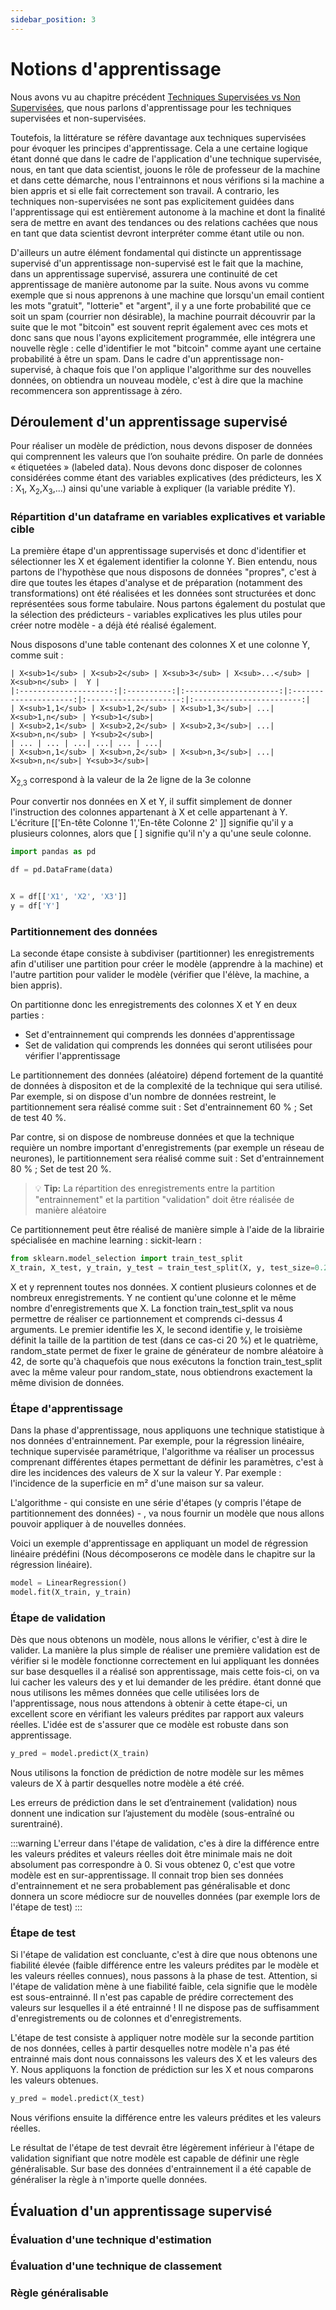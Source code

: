 ```yaml
---
sidebar_position: 3
---
```

# Notions d'apprentissage

Nous avons vu au chapitre précédent [Techniques Supervisées vs Non Supervisées](/Academy/Data_Sciences/Supervised_&_Unsupervised), que nous parlons d'apprentissage pour les techniques supervisées et non-supervisées.

Toutefois, la littérature se réfère davantage aux techniques supervisées pour évoquer les principes d'apprentissage. Cela a une certaine logique étant donné que dans le cadre de l'application d'une technique supervisée, nous, en tant que data scientist, jouons le rôle de professeur de la machine et dans cette démarche, nous l'entrainnons et nous vérifions si la machine a bien appris et si elle fait correctement son travail. A contrario, les techniques non-supervisées ne sont pas explicitement guidées dans l'apprentissage qui est entièrement autonome à la machine et dont la finalité sera de mettre en avant des tendances ou des relations cachées que nous en tant que data scientist devront interpréter comme étant utile ou non.

D'ailleurs un autre élément fondamental qui distincte un apprentissage supervisé d'un apprentissage non-supervisé est le fait que la machine, dans un apprentissage supervisé, assurera une continuité de cet apprentissage de manière autonome par la suite. Nous avons vu comme exemple que si nous apprenons à une machine que lorsqu'un email contient les mots "gratuit", "lotterie" et "argent", il y a une forte probabilité que ce soit un spam (courrier non désirable), la machine pourrait découvrir par la suite que le mot "bitcoin" est souvent reprit également avec ces mots et donc sans que nous l'ayons explicitement programmée, elle intégrera une nouvelle règle : celle d'identifier le mot "bitcoin" comme ayant une certaine probabilité à être un spam. Dans le cadre d'un apprentissage non-supervisé, à chaque fois que l'on applique l'algorithme sur des nouvelles données, on obtiendra un nouveau modèle, c'est à dire que la machine recommencera son apprentissage à zéro.

## Déroulement d'un apprentissage supervisé

Pour réaliser un modèle de prédiction, nous devons disposer de données qui comprennent les valeurs que l’on souhaite prédire. On parle de données « étiquetées » (labeled data). Nous devons donc disposer de colonnes considérées comme étant des variables explicatives (des prédicteurs, les X  : X<sub>1</sub>, X<sub>2</sub>,X<sub>3</sub>,...) ainsi qu'une variable à expliquer (la variable prédite Y).

### Répartition d'un dataframe en variables explicatives et variable cible

La première étape d'un apprentissage supervisés et donc d'identifier et sélectionner les X et également identifier la colonne Y. Bien entendu, nous partons de l'hypothèse que nous disposons de données "propres", c'est à dire que toutes les étapes d'analyse et de préparation (notamment des transformations) ont été réalisées et les données sont structurées et donc représentées sous forme tabulaire. Nous partons également du postulat que la sélection des prédicteurs - variables explicatives les plus utiles pour créer notre modèle - a déjà été réalisé également.

Nous disposons d'une table contenant des colonnes X et une colonne Y, comme suit :

    | X<sub>1</sub> | X<sub>2</sub> | X<sub>3</sub> | X<sub>...</sub> | X<sub>n</sub> |  Y |
    |:---------------------:|:----------:|:---------------------:|:---------------------:|:---------------------:|:------------------------:|
    | X<sub>1,1</sub> | X<sub>1,2</sub> | X<sub>1,3</sub>| ...| X<sub>1,n</sub> | Y<sub>1</sub>|
    | X<sub>2,1</sub> | X<sub>2,2</sub> | X<sub>2,3</sub>| ...| X<sub>n,n</sub> | Y<sub>2</sub>|
    | ... | ... | ...| ...| ... | ...|
    | X<sub>n,1</sub> | X<sub>n,2</sub> | X<sub>n,3</sub>| ...| X<sub>n,n</sub>| Y<sub>3</sub>|



<MyCustomTip>
  X<sub>2,3</sub> correspond à la valeur de la 2e ligne de la 3e colonne
</MyCustomTip>

Pour convertir nos données en X et Y, il suffit simplement de donner l'instruction des colonnes appartenant à X et celle appartenant à Y. L'écriture [['En-tête Colonne 1','En-tête Colonne 2' ]] signifie qu'il y a plusieurs colonnes, alors que [ ] signifie qu'il n'y a qu'une seule colonne.

```python
import pandas as pd

df = pd.DataFrame(data)


X = df[['X1', 'X2', 'X3']]  
y = df['Y']
```

### Partitionnement des données

La seconde étape consiste à subdiviser (partitionner) les enregistrements afin d'utiliser une partition pour créer le modèle (apprendre à la machine) et l'autre partition pour valider le modèle (vérifier que l'élève, la machine, a bien appris).

On partitionne donc les enregistrements des colonnes X et Y en deux parties :

<ul>
  <li>Set d'entrainnement qui comprends les données d'apprentissage</li>
  <li>Set de validation qui comprends les données qui seront utilisées pour vérifier l'apprentissage</li>
</ul> 

Le partitionnement des données (aléatoire) dépend fortement de la quantité de données à dispositon et de la complexité de la technique qui sera utilisé. Par exemple, si on dispose d'un nombre de données restreint, le partitionnement sera réalisé comme suit : Set d'entrainnement 60 % ; Set de test 40 %.

Par contre, si on dispose de nombreuse données et que la technique requière un nombre important d'enregistrements (par exemple un réseau de neurones), le partitionnement sera réalisé comme suit : Set d'entrainnement 80 % ; Set de test 20 %.

> :bulb: **Tip:** La répartition des enregistrements entre la partition "entrainnement" et la partition "validation" doit être réalisée de manière aléatoire 

Ce partitionnement peut être réalisé de manière simple à l'aide de la librairie spécialisée en machine learning : sickit-learn :

```python
from sklearn.model_selection import train_test_split
X_train, X_test, y_train, y_test = train_test_split(X, y, test_size=0.2, random_state=42)
```

X et y reprennent toutes nos données. X contient plusieurs colonnes et de nombreux enregistrements. Y ne contient qu'une colonne et le même nombre d'enregistrements que X. La fonction train_test_split va nous permettre de réaliser ce partionnement et comprends ci-dessus 4 arguments. Le premier identifie les X, le second identifie y, le troisième définit la taille de la partition de test (dans ce cas-ci 20 %) et le quatrième, random_state permet de fixer le graine de générateur de nombre aléatoire à 42, de sorte qu'à chaquefois que nous exécutons la fonction train_test_split avec la même valeur pour random_state, nous obtiendrons exactement la même division de données. 

### Étape d'apprentissage 

Dans la phase d'apprentissage, nous appliquons une technique statistique à nos données d'entrainnement. Par exemple, pour la régression linéaire, technique supervisée paramétrique, l'algorithme va réaliser un processus comprenant différentes étapes permettant de définir les paramètres, c'est à dire les incidences des valeurs de X sur la valeur Y. Par exemple : l'incidence de la superficie en m² d'une maison sur sa valeur.

L'algorithme - qui consiste en une série d'étapes (y compris l'étape de partitionnement des données) - , va nous fournir un modèle que nous allons pouvoir appliquer à de nouvelles données.

Voici un exemple d'apprentissage en appliquant un model de régression linéaire prédéfini (Nous décomposerons ce modèle dans le chapitre sur la régression linéaire).

```python
model = LinearRegression()
model.fit(X_train, y_train)
```

### Étape de validation

Dès que nous obtenons un modèle, nous allons le vérifier, c'est à dire le valider. La manière la plus simple de réaliser une première validation est de vérifier si le modèle fonctionne correctement en lui appliquant les données sur base desquelles il a réalisé son apprentissage, mais cette fois-ci, on va lui cacher les valeurs des y et lui demander de les prédire. étant donné que nous utilisons les mêmes données que celle utilisées lors de l'apprentissage, nous nous attendons à obtenir à cette étape-ci, un excellent score en vérifiant les valeurs prédites par rapport aux valeurs réelles. L'idée est de s'assurer que ce modèle est robuste dans son apprentissage.

```python
y_pred = model.predict(X_train)
```

Nous utilisons la fonction de prédiction de notre modèle sur les mêmes valeurs de X à partir desquelles notre modèle a été créé.

Les erreurs de prédiction dans le set d’entrainement (validation) nous donnent une indication sur l’ajustement du modèle (sous-entraîné ou surentrainé). 


:::warning
L'erreur dans l'étape de validation, c'es à dire la différence entre les valeurs prédites et valeurs réelles doit être minimale mais ne doit absolument pas correspondre à 0. Si vous obtenez 0, c'est que votre modèle est en sur-apprentissage. Il connait trop bien ses données d'entrainnement et ne sera probablement pas généralisable et donc donnera un score médiocre sur de nouvelles données (par exemple lors de l'étape de test)
:::



### Étape de test

Si l'étape de validation est concluante, c'est à dire que nous obtenons une fiabilité élevée (faible différence entre les valeurs prédites par le modèle et les valeurs réelles connues), nous passons à la phase de test. Attention, si l'étape de validation mène à une fiabilité faible, cela signifie que le modèle est sous-entrainné. Il n'est pas capable de prédire correctement des valeurs sur lesquelles il a été entrainné ! Il ne dispose pas de suffisamment d'enregistrements ou de colonnes et d'enregistrements. 

L'étape de test consiste à appliquer notre modèle sur la seconde partition de nos données, celles à partir desquelles notre modèle n'a pas été entrainné mais dont nous connaissons les valeurs des X et les valeurs des Y. Nous appliquons la fonction de prédiction sur les X et nous comparons les valeurs obtenues.



```python
y_pred = model.predict(X_test)
```
Nous vérifions ensuite la différence entre les valeurs prédites et les valeurs réelles.

Le résultat de l'étape de test devrait être légèrement inférieur à l'étape de validation signifiant que notre modèle est capable de définir une règle généralisable. Sur base des données d'entrainnement il a été capable de généraliser la règle à n'importe quelle données.


## Évaluation d'un apprentissage supervisé

### Évaluation d'une technique d'estimation

### Évaluation d'une technique de classement

### Règle généralisable